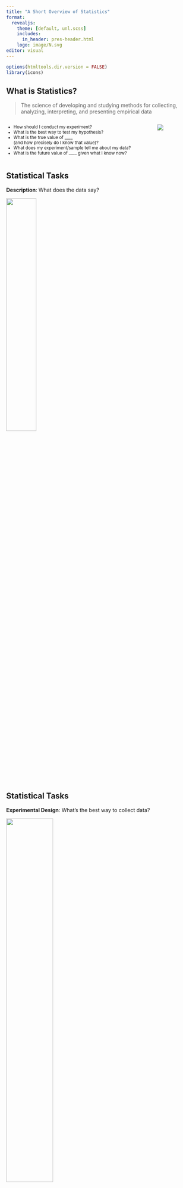 ```yaml
---
title: "A Short Overview of Statistics"
format: 
  revealjs:
    theme: [default, unl.scss]
    includes:
      in_header: pres-header.html
    logo: image/N.svg
editor: visual
---
```


```r
options(htmltools.dir.version = FALSE)
library(icons)
```

## What is Statistics?

> The science of developing and studying methods for collecting, analyzing, interpreting, and presenting empirical data

::: {.columns style="font-size:smaller"}
::: {.column width="80%"}
-   How should I conduct my experiment?
-   What is the best way to test my hypothesis?
-   What is the true value of \_\_\_\_\
    (and how precisely do I know that value)?
-   What does my experiment/sample tell me about my data?
-   What is the future value of \_\_\_\_ given what I know now?
:::

::: {.column width="20%"}
![](image/Ruler-fuzzball.png)
:::
:::

## Statistical Tasks {.center}

**Description**: What does the data say?

![](image/histogram-sample-stats.png){width="40%" fig-align="center"}

## Statistical Tasks {.center}

**Experimental Design**: What's the best way to collect data?

![](image/wizard-list.png){width="50%" fig-align="center"}

## Statistical Tasks {.center}

**Inference**: What does the data tell us (about the population)?

![](image/sample-population.png){width="50%" fig-align="center"}

## Statistical Tasks {.center}

**Prediction**: What will happen next?

![](image/crystal-ball-fuzzball.png){width="50%" fig-align="center"}

## An Historical Example {.center .middle}

### The Logic of Hypothesis Testing

![](image/tea-tasting-fuzzballs.png){fig-align="center" width="100%"}

Can someone tell whether tea or milk is added first to a cup?

-   4 cups of tea with milk first `r icon_style(fontawesome("coffee"), fill="#d2b48c")`, 4 cups of tea with tea first `r icon_style(fontawesome("coffee"), fill="#835C3B")`

-   Randomize the order

-   Test the cups and make predictions for all 8 cups

::: {.emph .cerulean}
What is the probability that someone gets all 8 correct?
:::

## A Lady Tasting Tea

-   If the 4 milk-first cups `r icon_style(fontawesome("coffee"), fill="#d2b48c")` are correctly identified, so are the 4 tea-first cups `r icon_style(fontawesome("coffee"), fill="#835C3B")`

-   If we assume the taster is just guessing, we could just as easily flip 4 coins

![](https://media2.giphy.com/media/C3Zq724SuDX0I/giphy.gif?cid=790b76112e6121b7619d267c8566ceebfb533213d14ece53&rid=giphy.gif&ct=g){width="50%" fig-align="center"}

## A Lady Tasting Tea

::: {.emph .cerulean}
Statistical evaluation
:::

-   Null hypothesis: Taster is guessing

    -   If our experimental results are likely to occur by random chance, we can't really say whether the taster is guessing or not\
        `r fontawesome("share")` We fail to reject the null hypothesis

    -   If our experimental results are not likely to occur by random chance, we may decide it's more likely that there is another explanation... the taster knows their stuff!

## Try it out! {background-color="#c7c8ca"}

Go to [[https://shiny.srvanderplas.com/APL]{.emph}](https://shiny.srvanderplas.com/APL) and start with the Tea Tasting tab.

-   What effect does the number of simulations have on the results?

-   What effect does the number of test cups have on the results?

    -   Assuming the number of observed cups is the same as the number of test cups
    -   Assuming the number of observed cups is less than the number of test cups

::: aside
Another link to the same applet is [[https://srvanderplas.shinyapps.io/UNL-APL-workshop/]{.emph}](https://srvanderplas.shinyapps.io/UNL-APL-workshop/)
:::

## Hypothesis Testing Logic {.smaller}

::: columns
::: {.column width="50%"}
1.  Run an experiment and generate an observed value

2.  Simulate a large number of experiments under random chance (the null hypothesis)

3.  Compare the observed value to the results of the simulated experiments

4.  Decide whether the observed value is plausible under random chance, or it is more likely that the results would happen if the null hypothesis is wrong
:::

::: {.column width="50%"}
![](image/simulation-logic.svg)
:::
:::

## Theory-based Statistics {.smaller}

::: columns
::: {.column width="50%"}
1.  Run an experiment and generate a test statistic (t, z, F, $\chi^2$)

2.  Compare the observed value to the theoretical distribution

3.  Decide whether the observed value is plausible under random chance, or it is more likely that the results would happen if the null hypothesis is wrong
:::

::: {.column width="50%"}
![](image/theory-logic.svg)
:::
:::

## Try it out {.smaller background-color="#c7c8ca"}

Go to [[https://shiny.srvanderplas.com/APL]{.emph}](https://shiny.srvanderplas.com/APL) and start with the Distributions tab.

-   What changes when you change distribution?

-   How many samples do you need for the simulation histogram to look similar to the theoretical distribution?

-   What effect does setting your observed value to be larger have on the p-value?\
    Note: At this point, we are doing tests examining values greater than the observed value. This will obviously not always hold true.

-   How different is the simulation p-value from the theoretical p-value? Does this change when you increase the number of samples?

## Statistical Test Logic

-   [Goal:]{.emph .cerulean} Are the experiment results are compatible with the null hypothesis?

-   if the region that is "more extreme" than the observed value is very small, then the experimental results are surprising

    -   This suggests the null hypothesis might not be reliable
    -   Reject $H_0$ in favor of the alternative

## Statistical Test Logic

![](image/p-value-logic.svg)

## Statistical Test Logic

-   the region that is "more extreme" than the observed value is summarized as the p-value -- the area of that region.

    -   p-values lower than $\alpha = 0.05$, a pre-specified cutoff are considered "statistically significant"\
        that is, they should lead to a rejection of the null hypothesis

![](image/p-value.png){fig-align="center" width="50%"}

## Two Sided Tests

-   If we don't know/care whether $x < a$ or $x > a$, we use a **two-sided test**

![](image/two-sided-test-slide.png){fig-align="center" width="100%"}

You can experiment with two-sided tests here:

[[https://shiny.srvanderplas.com/APL/]{.emph}](https://shiny.srvanderplas.com/APL) and click on "One Continuous Variable"

## Confidence Intervals

-   Another way to use statistics is to get a range of "plausible" values based on the estimate + variability

-   This is called a **confidence interval**

![](image/confidence-interval-best-est-uncertanty.svg){width="50%" fig-align="center"}

## Confidence Intervals

-   Every confidence interval has a "level" of $1-\alpha$, just like every hypothesis test has a significance level $\alpha$

-   Confidence intervals with higher levels (e.g. .99 instead of .95) are wider

-   Interval width depends on

    -   sample size
    -   variability
    -   confidence level

-   A CI of (A, B) is read as "We are 95% confident that the true value of \_\_\_\_\_\_\_\_\_ lies between A and B"

# Experimental Design

## One Categorical Variable

-   Statistic: \# Successes (out of \# Trials)

-   Simulation method: Flip coins $(p = 0.5)$, weighted spinners $(p\neq 0.5)$

-   Theoretical distribution: Binomial

[[https://shiny.srvanderplas.com/APL/]{.emph}](https://shiny.srvanderplas.com/APL) and click on "One Categorical Variable"

## One Continuous Variable

-   Statistic: $\displaystyle t = \frac{\overline x - \mu}{s/\sqrt{n}}$ where
    -   [$\overline x$ is the sample mean,]{style="font-size:smaller;"}
    -   [$s$ is the sample standard deviation,]{style="font-size:smaller"}
    -   [$\mu$ is the hypothesized mean, and]{style="font-size:smaller"}
    -   [$n$ is the sample size]{style="font-size:smaller"}
-   Simulation method: none
-   Theoretical distribution: $t$ with $n-1$ degrees of freedom

[[https://shiny.srvanderplas.com/APL/]{.emph}](https://shiny.srvanderplas.com/APL) and click on "One Continuous Variable"

## Two-group Tests

-   Categorical variable: Group 1 or Group 2?

-   Continuous variable: Some measurement

-   Statistic: $\overline x_1 - \overline x_2$

-   Simulation method: shuffle group labels

-   Theoretical distribution: $t$\
    (degrees of freedom are a bit complicated)

[[https://shiny.srvanderplas.com/APL/]{.emph}](https://shiny.srvanderplas.com/APL) and click on "Categorical + Continuous Variables"

## Two-group Tests

![A two-sample experiment randomly divides up a sample of experimental units into two groups and calculates the sample mean for each group.](image/unpaired-test-1.png)

## Two-group Tests

![A two-sample experiment randomly divides up a sample of experimental units into two groups and calculates the sample mean for each group.](image/unpaired-test-2.png)

We compare $\overline{X}_A$ and $\overline {X}_B$: $\overline{X}_A - \overline{X}_B$.

The standard deviation of $\overline{X}_A - \overline{X}_B$ requires calculation: Use a two-sample test.

## Repeated Measures

![](image/repeated-measures-1.png)

## Repeated Measures

![](image/repeated-measures-2.png)

## Matched Pairs

![](image/matched-pairs-1.png)

## Matched Pairs

![](image/matched-pairs-2.png)

## Matched Pairs

![](image/matched-pairs-3.png)

## Matched Pairs

![](image/matched-pairs-4.png)

## Analysis of Variance

::: {.emph .cerulean}
Used for multiple groups
:::

Suppose we have a group of schoolchildren separated by grade, and we want to examine the relationship between grade and height.

![](image/anova-class.png){width="100%"}

## Analysis of Variance

![](image/anova-class-means.png){width="100%"}

If height is important, students in a [single grade]{.emph .red} should be [more similar]{.emph .cerulean} than students across different grades.

## Analysis of Variance

[Goal:]{.emph .cerulean} determine similarity within groups

-   **within-groups sum-of-squares**\
    Square the deviations from the group mean and add them up

-   **between-groups sum-of-squares**\
    Sum of squared differences of the class average and the overall average for each student

![](image/anova-class-deviations.png){width="100%"}

## Analysis of Variance {.smaller}

Results from ANOVA are shown in tables like this:

```r
library(tidyverse)

data <- tibble(group = rep(1:3, each = 6), 
       groupavg = rep(c(41, 43, 47), each = 6),
       dev = c(0, 3, -1, 0, -1, -1, -1, -1, 2, -2, 1, 1, 0, 0, 0, 0, -2, 2))

data <- mutate(data, height = groupavg + dev, grade = factor(group))

anova(lm(height ~ grade, data = data))
```

```r
options(knitr.kable.NA = '') 
as_tibble(anova(lm(height ~ grade, data = data))) %>%
  mutate(Factor = c("grade", "Residuals")) %>%
  select(Factor, everything()) %>%
  bind_rows(tibble(Factor = "Total", Df = 17, `Sum Sq` = 144, `Mean Sq` = NA, `F value` = NA, `Pr(>F)` = NA)) %>%
  knitr::kable()
```

The F-value is the statistic, and is compared to an F(df1, df2) distribution - in this case, F(2, 15) to get a p-value.

## Two Continuous Variables

![We want to know if there is a linear association between x and y](image/linear-trend.svg)

## Two Continuous Variables

![If the slope of the line is nonzero, there is a linear association](image/linear-regression-1.svg)

## Two Continuous Variables

![We need to test whether that slope is significantly different from 0](image/linear-regression-diff-lines.svg)

## Two Continuous Variables

-   Continuous variables: $x$ and $y$

-   Statistic: $a$, the sample slope

-   Simulation method: shuffle values of $y$ relative to $x$

-   Theoretical distribution: $t_{n-2}$, where $n$ is the number of observations

